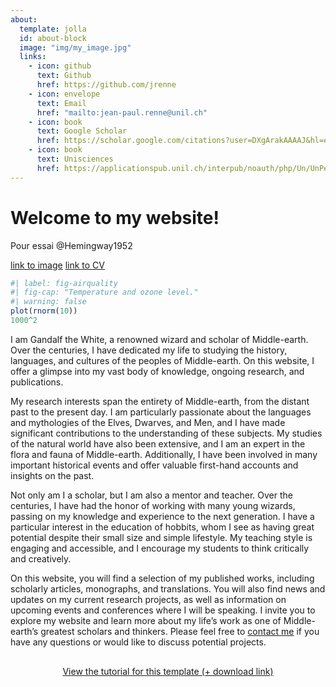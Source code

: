```yaml
---
about:
  template: jolla
  id: about-block
  image: "img/my_image.jpg"
  links:
    - icon: github
      text: Github
      href: https://github.com/jrenne
    - icon: envelope
      text: Email
      href: "mailto:jean-paul.renne@unil.ch"  
    - icon: book
      text: Google Scholar
      href: https://scholar.google.com/citations?user=DXgArakAAAAJ&hl=en
    - icon: book
      text: Unisciences
      href: https://applicationspub.unil.ch/interpub/noauth/php/Un/UnPers.php?PerNum=1175304&LanCode=8
---
```





::: {#about-block}
:::

# Welcome to my website!

<!-- {{< ai google-scholar >}} -->

Pour essai @Hemingway1952

[link to image](img/my_image.jpg) [link to CV](cv/cv.pdf)

```r
#| label: fig-airquality
#| fig-cap: "Temperature and ozone level."
#| warning: false
plot(rnorm(10))
1000^2
```

I am Gandalf the White, a renowned wizard and scholar of Middle-earth. Over the centuries, I have dedicated my life to studying the history, languages, and cultures of the peoples of Middle-earth. On this website, I offer a glimpse into my vast body of knowledge, ongoing research, and publications.

My research interests span the entirety of Middle-earth, from the distant past to the present day. I am particularly passionate about the languages and mythologies of the Elves, Dwarves, and Men, and I have made significant contributions to the understanding of these subjects. My studies of the natural world have also been extensive, and I am an expert in the flora and fauna of Middle-earth. Additionally, I have been involved in many important historical events and offer valuable first-hand accounts and insights on the past.

Not only am I a scholar, but I am also a mentor and teacher. Over the centuries, I have had the honor of working with many young wizards, passing on my knowledge and experience to the next generation. I have a particular interest in the education of hobbits, whom I see as having great potential despite their small size and simple lifestyle. My teaching style is engaging and accessible, and I encourage my students to think critically and creatively.

On this website, you will find a selection of my published works, including scholarly articles, monographs, and translations. You will also find news and updates on my current research projects, as well as information on upcoming events and conferences where I will be speaking. I invite you to explore my website and learn more about my life's work as one of Middle-earth's greatest scholars and thinkers. Please feel free to [contact me](mailto:mail.marvinschmitt@gmail.com) if you have any questions or would like to discuss potential projects.

```{=html}
<div  style="margin: 30px; text-align: center;">
<a class="btn btn-primary" href="https://www.marvinschmitt.com/blog/website-tutorial-quarto/" role="button" target="_blank" style="padding: 15px 30px;">View the tutorial for this template (+ download link)</a>
</div>
```
